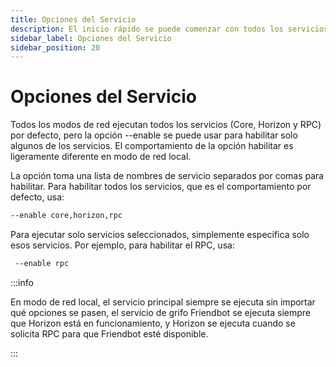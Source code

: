 ```yaml
---
title: Opciones del Servicio
description: El inicio rápido se puede comenzar con todos los servicios habilitados, o con servicios seleccionados habilitados
sidebar_label: Opciones del Servicio
sidebar_position: 20
---
```


# Opciones del Servicio

Todos los modos de red ejecutan todos los servicios (Core, Horizon y RPC) por defecto, pero la opción --enable se puede usar para habilitar solo algunos de los servicios. El comportamiento de la opción habilitar es ligeramente diferente en modo de red local.

La opción toma una lista de nombres de servicio separados por comas para habilitar. Para habilitar todos los servicios, que es el comportamiento por defecto, usa:

```sh
--enable core,horizon,rpc
```

Para ejecutar solo servicios seleccionados, simplemente especifica solo esos servicios. Por ejemplo, para habilitar el RPC, usa:

```sh
 --enable rpc
```

:::info

En modo de red local, el servicio principal siempre se ejecuta sin importar qué opciones se pasen, el servicio de grifo Friendbot se ejecuta siempre que Horizon está en funcionamiento, y Horizon se ejecuta cuando se solicita RPC para que Friendbot esté disponible.

:::
